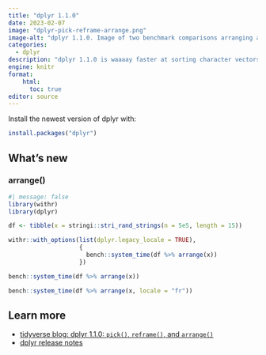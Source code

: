 ```yaml
---
title: "dplyr 1.1.0"
date: 2023-02-07
image: "dplyr-pick-reframe-arrange.png"
image-alt: "dplyr 1.1.0. Image of two benchmark comparisons arranging a vector in the old and new dplyr."
categories:
  - dplyr
description: "dplyr 1.1.0 is waaaay faster at sorting character vectors."
engine: knitr
format:
    html: 
      toc: true
editor: source
---
```


Install the newest version of dplyr with:

```r
install.packages("dplyr")
```

## What's new


### arrange()

```r
#| message: false
library(withr)
library(dplyr)

df <- tibble(x = stringi::stri_rand_strings(n = 5e5, length = 15))

withr::with_options(list(dplyr.legacy_locale = TRUE),
                    {
                      bench::system_time(df %>% arrange(x))
                    })

bench::system_time(df %>% arrange(x))

bench::system_time(df %>% arrange(x, locale = "fr"))
```

## Learn more

* [tidyverse blog: dplyr 1.1.0: `pick()`, `reframe()`, and `arrange()`](https://www.tidyverse.org/blog/2023/02/dplyr-1-1-0-pick-reframe-arrange/#arrange)
* [dplyr release notes](https://dplyr.tidyverse.org/news/index.html)
